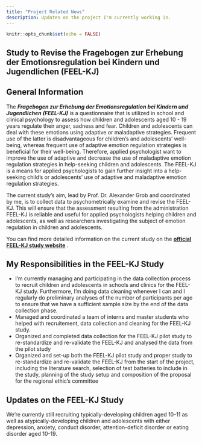 ```yaml
---
title: "Project Related News"
description: Updates on the project I'm currently working in.
---
```


```r
knitr::opts_chunk$set(echo = FALSE)
```

Study to Revise the Fragebogen zur Erhebung der Emotionsregulation bei Kindern und Jugendlichen (FEEL-KJ)
---

General Information
---


The _**Fragebogen zur Erhebung der Emotionsregulation bei Kindern und Jugendlichen (FEEL-KJ)**_
is a questionnaire that is utilized in school and clinical psychology to assess how children and adolescents aged 10 - 19 years regulate their anger, sadness and fear. Children and adolescents can deal with these emotions using adaptive or maladaptive strategies. Frequent use of the latter is disadvantageous for children's and adolescents' well-being, whereas frequent use of adaptive emotion regulation strategies is beneficial for their well-being. Therefore, applied psychologist want to improve the use of adaptive and decrease the use of maladaptive emotion regulation strategies in help-seeking children and adolescents. The FEEL-KJ is a means for applied psychologists to gain further insight into a help-seeking child's or adolescents' use of adaptive and maladaptive emotion regulation strategies. 


The current study's aim, lead by Prof. Dr. Alexander Grob and coordinated by me, is to collect data to psychometrically examine and revise the FEEL-KJ. This will ensure that the assessment resulting from the administration FEEL-KJ is reliable and useful for applied psychologists helping children and adolescents, as well as researchers investigating the subject of emotion regulation in children and adolescents. 


You can find more detailed information on the current study on the **[official FEEL-KJ study website](https://psychologie.unibas.ch/de/fakultaet/abteilungen/entwicklungs-und-persoenlichkeitspsychologie/forschung/feel-kj/)** .






My Responsibilities in the FEEL-KJ Study
---



- I'm currently managing and participating in the data collection process to recruit children and adolescents in schools and clinics for the FEEL-KJ study. Furthermore, I'm doing data cleaning whenever I can and I regularly do preliminary analyses of the number of participants per age to ensure that we have a sufficient sample size by the end of the data collection phase. 
- Managed and coordinated a team of interns and master students who helped with recruitement, data collection and cleaning for the FEEL-KJ study. 
- Organized and completed data collection for the FEEL-KJ pilot study to re-standardize and re-validate the FEEL-KJ and analysed the data from the pilot study
- Organized and set-up both the FEEL-KJ pilot study and proper study to re-standardize and re-validate the FEEL-KJ from the start of the project, including the literature search, selection of test batteries to include in the study, planning of the study setup and composition of the proposal for the regional ethic’s committee






Updates on the FEEL-KJ Study
---


We're currently still recruiting typically-developing children aged 10-11 as well as atypically-developing children and adolescents with either depression, anxiety, conduct disorder, attention-deficit disorder or eating disorder aged 10-19. 
